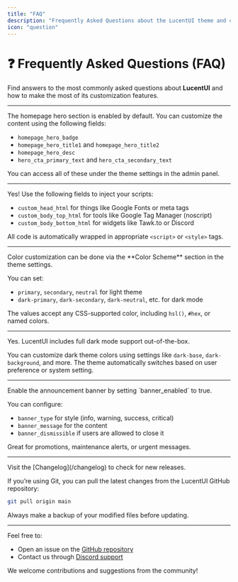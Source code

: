 ```yaml
---
title: "FAQ"
description: "Frequently Asked Questions about the LucentUI theme and customization."
icon: "question"
---
```


# ❓ Frequently Asked Questions (FAQ)

Find answers to the most commonly asked questions about **LucentUI** and how to make the most of its customization features.

---

<Collapsible label="How do I enable the homepage hero section?">
The homepage hero section is enabled by default. You can customize the content using the following fields:

- `homepage_hero_badge`
- `homepage_hero_title1` and `homepage_hero_title2`
- `homepage_hero_desc`
- `hero_cta_primary_text` and `hero_cta_secondary_text`

You can access all of these under the theme settings in the admin panel.
</Collapsible>

---

<Collapsible label="Can I inject custom scripts or analytics tools?">
Yes! Use the following fields to inject your scripts:

- `custom_head_html` for things like Google Fonts or meta tags
- `custom_body_top_html` for tools like Google Tag Manager (noscript)
- `custom_body_bottom_html` for widgets like Tawk.to or Discord

All code is automatically wrapped in appropriate `<script>` or `<style>` tags.
</Collapsible>

---

<Collapsible label="Where do I change the color palette?">
Color customization can be done via the **Color Scheme** section in the theme settings.

You can set:
- `primary`, `secondary`, `neutral` for light theme
- `dark-primary`, `dark-secondary`, `dark-neutral`, etc. for dark mode

The values accept any CSS-supported color, including `hsl()`, `#hex`, or named colors.
</Collapsible>

---

<Collapsible label="Does LucentUI support dark mode?">
Yes. LucentUI includes full dark mode support out-of-the-box.

You can customize dark theme colors using settings like `dark-base`, `dark-background`, and more. The theme automatically switches based on user preference or system setting.
</Collapsible>

---

<Collapsible label="How do I show a banner for all users?">
Enable the announcement banner by setting `banner_enabled` to true.

You can configure:
- `banner_type` for style (info, warning, success, critical)
- `banner_message` for the content
- `banner_dismissible` if users are allowed to close it

Great for promotions, maintenance alerts, or urgent messages.
</Collapsible>

---

<Collapsible label="How do I update LucentUI to the latest version?">
Visit the [Changelog](/changelog) to check for new releases.

If you’re using Git, you can pull the latest changes from the LucentUI GitHub repository:

```bash
git pull origin main
```

Always make a backup of your modified files before updating. 

</Collapsible>

---

<Collapsible label="Where can I report bugs or suggest features?">
Feel free to:

* Open an issue on the [GitHub repository](https://github.com/yourprofile/lucentui)
* Contact us through [Discord support](https://yourserver.com/discord)

We welcome contributions and suggestions from the community! 
</Collapsible>
